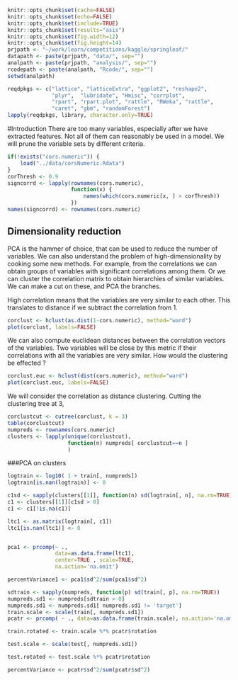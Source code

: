 


```r

knitr::opts_chunk$set(cache=FALSE)
knitr::opts_chunk$set(echo=FALSE)
knitr::opts_chunk$set(include=TRUE)
knitr::opts_chunk$set(results="asis")
knitr::opts_chunk$set(fig.width=12)
knitr::opts_chunk$set(fig.height=14)
prjpath <- "~/work/learn/competitions/kaggle/springleaf/"
datapath <- paste(prjpath, "data/", sep="")
analpath <- paste(prjpath, "analysis/", sep="")
rcodepath <- paste(analpath, "Rcode/", sep="")
setwd(analpath)


```


```r

reqdpkgs <- c("lattice", "latticeExtra", "ggplot2", "reshape2",
              "plyr",  "lubridate", "Hmisc", "corrplot",
              "rpart", "rpart.plot", "rattle", "RWeka", "rattle",
              "caret", "gbm", "randomForest")
lapply(reqdpkgs, library, character.only=TRUE)

```


#Introduction
There are too many variables, especially after we have extracted
features. Not all of them can reasonably be used in a model. We will
prune the variable sets by different criteria.


```r

if(!exists("cors.numeric")) {
    load("../data/corsNumeric.Rdata")
}
corThresh <- 0.9
signcorrd <- lapply(rownames(cors.numeric),
                    function(x) {
                        names(which(cors.numeric[x, ] > corThresh))
                    })
names(signcorrd) <- rownames(cors.numeric)

```

## Dimensionality reduction

PCA is the hammer of choice, that can be used to reduce the number of
variables. We can also understand the problem of high-dimensionality
by cooking some new methods. For example, from the correlations we can
obtain groups of variables with significant correlations among
them. Or we can cluster the correlation matrix to obtain hierarchies
of similar variables. We can make a cut on these, and PCA the
branches.

High correlation means that the variables are very similar to each
other. This translates to distance if we subtract the correlation from 1.

```r

corclust <- hclust(as.dist(1-cors.numeric), method="ward")
plot(corclust, labels=FALSE)

```

We can also compute euclidean distances between the correlation
vectors of the variables. Two variables will be close by this metric
if their correlations with all the variables are very similar. How
would the clustering be effected ?

```r

corclust.euc <- hclust(dist(cors.numeric), method="ward")
plot(corclust.euc, labels=FALSE)

```

We will consider the correlation as distance clustering. Cutting the
clustering tree at 3,

```r

corclustcut <- cutree(corclust, k = 3)
table(corclustcut)
numpreds <- rownames(cors.numeric)
clusters <- lapply(unique(corclustcut),
                   function(n) numpreds[ corclustcut==n ]
                   )

```

###PCA on clusters

```r

logtrain <- log10( 1 + train[, numpreds])
logtrain[is.nan(logtrain)] <- 0

c1sd <- sapply(clusters[[1]], function(n) sd(logtrain[, n], na.rm=TRUE))
c1 <- clusters[[1]][c1sd > 0]
c1 <- c1[!is.na(c1)]

ltc1 <- as.matrix(logtrain[, c1])
ltc1[is.nan(ltc1)] <- 0


pca1 <- prcomp(~ .,
               data=as.data.frame(ltc1),
               center=TRUE , scale=TRUE,
               na.action='na.omit')

percentVariance1 <- pca1$sd^2/sum(pca1$sd^2)

```

```r


sdtrain <- sapply(numpreds, function(p) sd(train[, p], na.rm=TRUE))
numpreds.sd1 <- numpreds[sdtrain > 0]
numpreds.sd1 <- numpreds.sd1[ numpreds.sd1 != 'target']
train.scale <- scale(train[, numpreds.sd1])
pcatr <- prcomp( ~ ., data=as.data.frame(train.scale), na.action='na.omit')

train.rotated <- train.scale %*% pcatr$rotation

test.scale <- scale(test[, numpreds.sd1])

test.rotated <- test.scale %*% pcatr$rotation

percentVariance <- pcatr$sd^2/sum(pcatr$sd^2)

```
